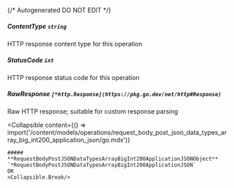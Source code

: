 {/* Autogenerated DO NOT EDIT  */}

##### **ContentType** `string`
HTTP response content type for this operation

##### **StatusCode** `int`
HTTP response status code for this operation

##### **RawResponse** `[*http.Response](https://pkg.go.dev/net/http#Response)`
Raw HTTP response; suitable for custom response parsing

<Collapsible
    content={() => import('/content/models/operations/request_body_post_json_data_types_array_big_int200_application_json/go.mdx')}
>
    ##### **RequestBodyPostJSONDataTypesArrayBigInt200ApplicationJSONObject** `*RequestBodyPostJSONDataTypesArrayBigInt200ApplicationJSON`
    OK
    <Collapsible.Break/>
</Collapsible>

